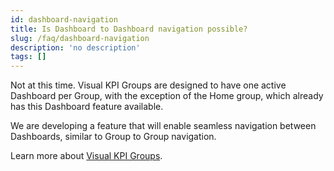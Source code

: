 ```yaml
---
id: dashboard-navigation
title: Is Dashboard to Dashboard navigation possible?
slug: /faq/dashboard-navigation
description: 'no description'
tags: []
---
```


Not at this time. Visual KPI Groups are designed to have one active Dashboard per Group, with the exception of the Home group, which already has this Dashboard feature available.

We are developing a feature that will enable seamless navigation between Dashboards, similar to Group to Group navigation.

Learn more about [Visual KPI Groups](/docs/end-user/features/groups).
